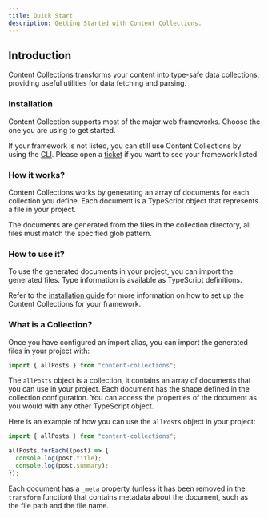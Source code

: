 ```yaml
---
title: Quick Start
description: Getting Started with Content Collections.
---
```


## Introduction

Content Collections transforms your content into type-safe data collections, providing useful utilities for data fetching and parsing.

### Installation

Content Collection supports most of the major web frameworks. Choose the one you are using to get started.

<QuickStartList />

If your framework is not listed, you can still use Content Collections
by using the [CLI](/docs/quickstart/cli). Please open
a [ticket](https://github.com/sdorra/content-collections/issues)
if you want to see your framework listed.

### How it works?

Content Collections works by generating an array of documents for each collection you define.
Each document is a TypeScript object that represents a file in your project.

The documents are generated from the files in the collection directory, all files must match the specified glob pattern.

### How to use it?

To use the generated documents in your project, you can import the generated files.
Type information is available as TypeScript definitions.

Refer to the [installation guide](#frameworks) for more information on how to set up the Content Collections for your framework.

### What is a Collection?

Once you have configured an import alias, you can import the generated files in your project with:

```ts
import { allPosts } from "content-collections";
```

The `allPosts` object is a collection, it contains an array of documents that you can use in your project.
Each document has the shape defined in the collection configuration.
You can access the properties of the document as you would with any other TypeScript object.

Here is an example of how you can use the `allPosts` object in your project:

```ts
import { allPosts } from "content-collections";

allPosts.forEach((post) => {
  console.log(post.title);
  console.log(post.summary);
});
```

Each document has a `_meta` property (unless it has been removed in the `transform` function) that contains metadata about the document, such as the file path and the file name.
